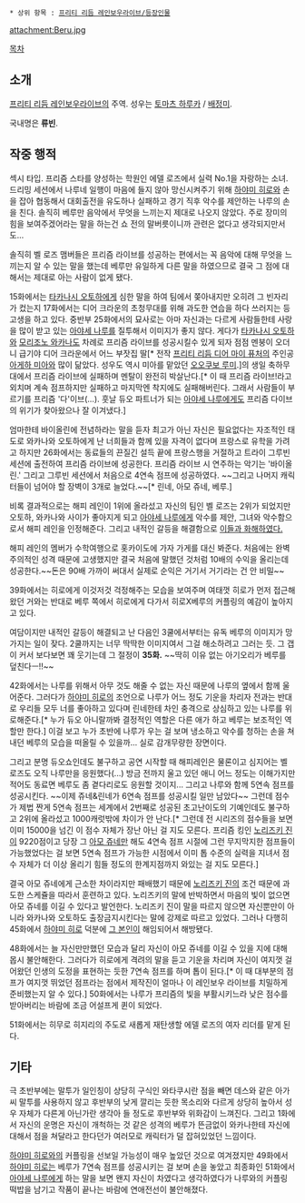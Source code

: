  * 상위 항목 : [[프리티 리듬 레인보우라이브/등장인물]]

attachment:Beru.jpg

[[목차]]
== 소개 ==
[[프리티 리듬 레인보우라이브]]의 주역. 성우는 [[토마츠 하루카]] / [[배정미]].

국내명은 '''류빈'''.

== 작중 행적 ==
섹시 타입. 프리즘 스타를 양성하는 학원인 에델 로즈에서 실력 No.1을 자랑하는 소녀. 드리밍 세션에서 나루네 일행이 마음에 들지 않아 망신시켜주기 위해 [[하야미 히로]]와 손을 잡아 협동해서 대회출전을 유도하나 실패하고 경기 직후 악수를 제안하는 나루의 손을 친다. 솔직히 베루만 음악에서 무엇을 느끼는지 제대로 나오지 않았다. 주로 장미의 힘을 보여주겠어라는 말을 하는건 쇼 전의 말버릇이니까 관련은 없다고 생각되지만서도...

솔직히 벨 로즈 맴버들은 프리즘 라이브를 성공하는 편에서는 꼭 음악에 대해 무엇을 느끼는지 알 수 있는 말을 했는데 베루만 유일하게 다른 말을 하였으므로 결국 그 점에 대해서는 제대로 아는 사람이 없게 됐다.

15화에서는 [[타카나시 오토하]]에게 심한 말을 하여 팀에서 쫒아내지만 오히려 그 빈자리가 컸는지 17화에서는 디어 크라운의 초청무대를 위해 과도한 연습을 하다 쓰러지는 등 고생을 하고 있다. 중반부 25화에서의 묘사로는 아마 자신과는 다르게 사람들한테 사랑을 많이 받고 있는 [[아야세 나루]]를 질투해서 이미지가 좋지 않다. 게다가 [[타카나시 오토하]]와 [[모리조노 와카나]]도 차례로 프리즘 라이브를 성공시킬수 있게 되자 점점 멘붕이 오더니 급기야 디어 크라운에서 어느 부잣집 딸[* 전작 [[꿈의 보석 프리즘 스톤|프리티 리듬 디어 마이 퓨처]]의 주인공 [[아게하 미아]]와 많이 닮았다. 성우도 역시 미아를 맡았던 [[오오쿠보 루미]].]의 생일 축하무대에서 프리즘 라이브에 실패하며 멘탈이 완전히 박살난다.[* 이 때 프리즘 라이브!라고 외치며 계속 점프하지만 실패하고 마지막엔 착지에도 실패해버린다. 그래서 사람들이 부르기를 프리즘 '다'이브(...). 훗날 듀오 파트너가 되는 [[아야세 나루]]에게도 프리즘 다이브의 위기가 찾아왔으나 잘 이겨냈다.]

엄마한테 바이올린에 전념하라는 말을 듣자 최고가 아닌 자신은 필요없다는 자조적인 태도로 와카나와 오토하에게 난 너희들과 함께 있을 자격이 없다며 프랑스로 유학을 가려고 하지만 26화에서는 동료들의 끈질긴 설득 끝에 프랑스행을 거절하고 트라이 그루빈 세션에 출전하여 프리즘 라이브에 성공한다. 프리즘 라이브 시 연주하는 악기는 '바이올린.' 그리고 그루빈 세션에서 처음으로 4연속 점프에 성공하였다. ~~그리고 나머지 캐릭터들이 넘어야 할 장벽이 3개로 늘었다.~~[* 린네, 아모 쥬네, 베루.]

비록 결과적으로는 해피 레인이 1위에 올라섰고 자신의 팀인 벨 로즈는 2위가 되었지만 오토하, 와카나와 사이가 좋아지게 되고 [[아야세 나루]]에게 악수를 제안, 그녀와 악수함으로서 해피 레인을 인정해준다. 그리고 내적인 갈등을 해결함으로 [[아군이 된 적 보정|이들과 화해하였다.]]

해피 레인의 멤버가 수학여행으로 홋카이도에 가자 가게를 대신 봐준다. 처음에는 완벽주의적인 성격 때문에 고생했지만 결국 처음에 말했던 것처럼 10배의 수익을 올리는데 성공한다.~~돈은 90배 가까이 써대서 실제로 순익은 거기서 거기라는 건 안 비밀~~
 
39화에서는 히로에게 이것저것 걱정해주는 모습을 보여주며 여태껏 히로가 먼저 접근해왔던 거와는 반대로 베루 쪽에서 히로에게 다가서 히로X베루의 커플링의 예감이 높아지고 있다.

여담이지만 내적인 갈등이 해결되고 난 다음인 3쿨에서부터는 유독 베루의 이미지가 망가지는 일이 잦다. 2쿨까지는 너무 딱딱한 이미지여서 그걸 해소하려고 그러는 듯. 그 갭이 커서 보다보면 꽤 웃기는데 그 절정이 '''35화.''' ~~딱히 이유 없는 아기오리가 베루를 덮친다ㅡ!!~~

42화에서는 나루를 위해서 아무 것도 해줄 수 없는 자신 때문에 나루의 옆에서 함께 울어준다. 그러다가 [[하야미 히로]]의 조언으로 나루가 어느 정도 기운을 차리자 전과는 반대로 우리들 모두 너를 좋아하고 있다며 린네한테 차인 충격으로 상심하고 있는 나루를 위로해준다.[* 누가 듀오 아니랄까봐 결정적인 역할은 다른 애가 하고 베루는 보조적인 역할만 한다.] 이걸 보고 누가 초반에 나루가 우는 걸 보며 냉소하고 악수를 청하는 손을 쳐내던 베루의 모습을 떠올릴 수 있을까... 실로 감개무량한 장면이다.

그리고 분명 듀오쇼인데도 불구하고 공연 시작할 때 해피레인은 물론이고 심지어는 벨 로즈도 오직 나루만을 응원했다(...) 방금 전까지 울고 있던 애니 어느 정도는 이해가지만 적어도 동료면 베루도 좀 곁다리로도 응원할 것이지... 그리고 나루와 함께 5연속 점프를 성공시킨다. ~~이제 쥬네&린네가 6연속 점프를 성공시킬 일만 남았다~~ 그런데 점수가 제법 짠게 5연속 점프는 세계에서 2번째로 성공된 초고난이도의 기예인데도 불구하고 2위에 올라섰고 1000캐럿밖에 차이가 안 난다.[* 그런데 전 시리즈의 점수들을 보면 이미 15000을 넘긴 이 점수 자체가 장난 아닌 걸 지도 모른다. 프리즘 킹인 [[노리즈키 진]]이 9220점이고 당장 그 [[아모 쥬네]]만 해도 4연속 점프 시절에 그런 무지막지한 점프들이 가능했었다는 걸 보면 5연속 점프가 가능한 시점에서 이미 톱 수준의 실력을 지녀서 점수 자체가 더 이상 올리기 힘들 정도의 한계지점까지 와있는 걸 지도 모른다.]
 
결국 아모 쥬네에게 근소한 차이라지만 패배했기 때문에 [[노리즈키 진]]의 조건 때문에 과도한 스케쥴을 따라서 훈련하고 있다. 노리즈키의 말에 반박하면서 마음의 빛이 없으면 아모 쥬네를 이길 수 있다고 발언한다. 노리즈키 진이 말을 따르지 않으면 자신뿐만이 아니라 와카나와 오토하도 출장금지시킨다는 말에 강제로 따르고 있었다. 그러나 다행히 45화에서 [[하야미 히로]] 덕분에 [[노리즈키 진|그 본인]]이 해임되어서 해방됐다.

48화에서는 늘 자신만만했던 모습과 달리 자신이 아모 쥬네를 이길 수 있을 지에 대해 몹시 불안해한다. 그러다가 히로에게 격려의 말을 듣고 기운을 차리며 자신이 여지껏 걸어왔던 인생의 도정을 표현하는 듯한 7연속 점프를 하며 톱이 된다.[* 이 때 대부분의 점프가 여지껏 뛰었던 점프라는 점에서 제작진이 얼마나 이 레인보우 라이브를 치밀하게 준비했는지 알 수 있다.] 50화에서는 나루가 프리즘의 빛을 부활시키느라 낮은 점수를 받아버리는 바람에 조금 어설프게 퀸이 되었다.

51화에서는 히무로 히지리의 주도로 새롭게 재탄생할 에델 로즈의 여자 리더를 맡게 된다. 

== 기타 ==
극 초반부에는 말투가 일인칭이 상당히 구식인 와타쿠시란 점을 빼면 데스와 같은 아가씨 말투를 사용하지 않고 후반부의 낮게 깔리는 듯한 목소리와 다르게 상당히 높아서 성우 자체가 다른게 아닌가란 생각아 들 정도로 후반부와 위화감이 느껴진다. 그리고 1화에서 자신의 운명은 자신이 개척하는 것 같은 성격의 베루가 뜬금없이 와카나한테 자신에 대해서 점을 쳐달라고 한다던가 여러모로 캐릭터가 덜 잡혀있었던 느낌이다.

[[하야미 히로]]와의 커플링을 선보일 가능성이 매우 높았던 것으로 여겨졌지만 49화에서 [[하야미 히로]]는 베루가 7연속 점프를 성공시키는 걸 보며 손을 놓았고 최종화인 51화에서 [[아야세 나루]]에게 하는 말을 보면 왠지 자신이 차였다고 생각하였다가 나루와의 커플링 떡밥을 남기고 작품이 끝나는 바람에 연애전선이 불안해졌다.

